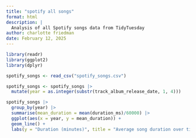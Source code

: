 ```yaml
---
title: "spotify all songs"
format: html
description: |
  Analysis of all Spotify songs data from TidyTuesday
author: charlotte friedman
date: February 12, 2025
---
```


```r

library(readr)
library(ggplot2)
library(dplyr)

spotify_songs <- read_csv("spotify_songs.csv")

spotify_songs <- spotify_songs |>
  mutate(year = as.integer(substr(track_album_release_date, 1, 4)))

spotify_songs |> 
  group_by(year) |> 
  summarise(mean_duration = mean(duration_ms)/60000) |> 
  ggplot(aes(x = year, y = mean_duration)) +
  geom_line() +
  labs(y = "Duration (minutes)", title = "Average song duration over time")
  
```
